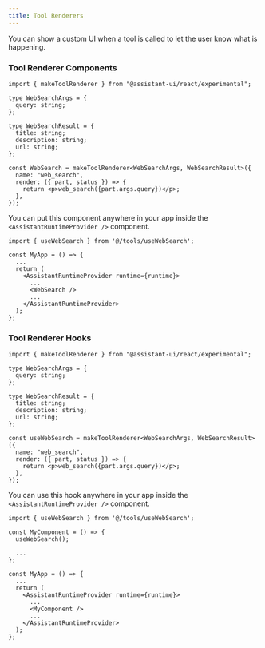 ```yaml
---
title: Tool Renderers
---
```


You can show a custom UI when a tool is called to let the user know what is happening.

### Tool Renderer Components

```tsx
import { makeToolRenderer } from "@assistant-ui/react/experimental";

type WebSearchArgs = {
  query: string;
};

type WebSearchResult = {
  title: string;
  description: string;
  url: string;
};

const WebSearch = makeToolRenderer<WebSearchArgs, WebSearchResult>({
  name: "web_search",
  render: ({ part, status }) => {
    return <p>web_search({part.args.query})</p>;
  },
});
```

You can put this component anywhere in your app inside the `<AssistantRuntimeProvider />` component.

```tsx {1, 8}
import { useWebSearch } from '@/tools/useWebSearch';

const MyApp = () => {
  ...
  return (
    <AssistantRuntimeProvider runtime={runtime}>
      ...
      <WebSearch />
      ...
    </AssistantRuntimeProvider>
  );
};
```

### Tool Renderer Hooks

```tsx
import { makeToolRenderer } from "@assistant-ui/react/experimental";

type WebSearchArgs = {
  query: string;
};

type WebSearchResult = {
  title: string;
  description: string;
  url: string;
};

const useWebSearch = makeToolRenderer<WebSearchArgs, WebSearchResult>({
  name: "web_search",
  render: ({ part, status }) => {
    return <p>web_search({part.args.query})</p>;
  },
});
```

You can use this hook anywhere in your app inside the `<AssistantRuntimeProvider />` component.

```tsx {1, 4}
import { useWebSearch } from '@/tools/useWebSearch';

const MyComponent = () => {
  useWebSearch();

  ...
};

const MyApp = () => {
  ...
  return (
    <AssistantRuntimeProvider runtime={runtime}>
      ...
      <MyComponent />
      ...
    </AssistantRuntimeProvider>
  );
};
```
